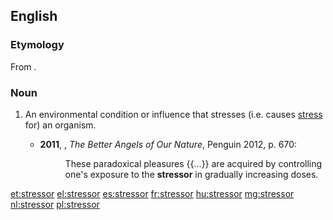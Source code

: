==English==

===Etymology===
From {{suffix|stress|or|lang=en}}.

===Noun===
{{en-noun}}

# {{lb|en|psychology|biology}} An environmental condition or influence that stresses (i.e. causes [[stress]] for) an organism.
#* '''2011''', {{w|Steven Pinker}}, ''The Better Angels of Our Nature'', Penguin 2012, p. 670:
#*: These paradoxical pleasures {{...}} are acquired by controlling one's exposure to the '''stressor''' in gradually increasing doses.

[[et:stressor]]
[[el:stressor]]
[[es:stressor]]
[[fr:stressor]]
[[hu:stressor]]
[[mg:stressor]]
[[nl:stressor]]
[[pl:stressor]]